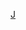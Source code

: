{{NavboxV2
| name = 奇蹄目
| title = 現存[[奇蹄目]]物種
| state = {{{state|autocollapse}}}
| bodyclass = hlist
| above =
* [[动物|動物界]]
* [[脊索动物|脊索動物門]]
* [[哺乳动物|哺乳綱]]
* [[真獸下綱]]
* [[勞亞獸總目]]

| list1-type = vertical
| list1-border = subgroup

  | list1-above = <big>'''[[奇蹄目|馬形亞目 Hippomorpha]]'''</big>
  | list1-group1 = [[马科|馬科 Equidae]]
  | list1-list1-type = vertical
  | list1-list1-border = subgroup

    | list1-list1-group1 = [[马属|馬屬 ''Equus'']]
    | list1-list1-list1-type = vertical
    | list1-list1-list1-border = subgroup

      | list1-list1-list1-group1 = [[马属|馬亞屬 ''Equus'']]
      | list1-list1-list1-list1 =
* [[野马|野馬 ''E. ferus'']]<small>（[[普氏野马|普氏野馬 ''E. f. przewalskii'']]
* [[马|家馬 ''E. f. caballus'']]）</small>
      | list1-list1-list1-group2 = [[驢亞屬|驢亞屬 ''Asinus'']]
      | list1-list1-list1-list2 =
* [[非洲野驴|非洲野驢 ''E. africanus'']]<small>（[[驴|家驢 ''E. a. asinus'']]）</small>
* [[亚洲野驴|亞洲野驢 ''E. hemionus'']]
* [[西藏野驴|藏野驢 ''E. kiang'']]
      | list1-list1-list1-group3 = [[斑馬|斑馬亞屬 ''Hippotigris'']]
      | list1-list1-list1-list3 =
* [[细纹斑马|細紋斑馬 ''E. grevyi'']]
* [[平原斑馬|平原斑馬 ''E. quagga'']]
* [[山斑马|山斑馬 ''E. zebra'']]

| list2-type = vertical
| list2-border = subgroup

  | list2-above = <big>'''[[奇蹄目|角形亞目 Ceratomorpha]]'''</big>
  | list2-group1 = [[犀牛|犀科 Rhinocerotidae]]
  | list2-list1-type = vertical
  | list2-list1-border = subgroup

    | list2-list1-group1 = [[獨角犀屬|獨角犀屬 ''Rhinoceros'']]
    | list2-list1-list1 =
* [[印度犀|印度犀 ''R. unicornis'']]
* [[爪哇犀|爪哇犀 ''R. sondaicus'']]
    | list2-list1-group2 = [[双角犀属|双角犀屬 ''Dicerorhinus'']]
    | list2-list1-list2 =
* [[苏门答腊犀|蘇門答臘犀 ''D. sumatrensis'']]
    | list2-list1-group3 = [[白犀属|白犀屬 ''Ceratotherium'']]
    | list2-list1-list3 =
* [[白犀|白犀 ''C. simum'']]
    | list2-list1-group4 = [[黑犀属|黑犀屬 ''Diceros'']]
    | list2-list1-list4 =
* [[黑犀|黑犀 ''D. bicornis'']]

  | list2-group2 = [[貘科|貘科 Tapiridae]]
  | list2-list2-type = vertical
  | list2-list2-border = subgroup

    | list2-list2-group1 = [[貘屬|貘屬 ''Tapirus'']]
    | list2-list2-list1 =
* [[中美貘|中美貘 ''T. bairdii'']]
* [[南美貘|南美貘 ''T. terrestris'']]
* [[山貘|山貘 ''T. pinchaque'']]
    | list2-list2-group2 = [[馬來貘|馬來貘屬 ''Acrocodia'']]
    | list2-list2-list2 =
* [[馬來貘|馬來貘 ''A. indicus'']]

| below = {{icon|Cat}} '''[[:Category:奇蹄目|相關頁面]]'''
}}<noinclude>
{{Documentation|content={{collapsible option}} }}
[[Category:奇蹄目| ]]
[[Category:哺乳類導航框|J]]
</noinclude>